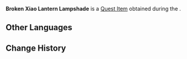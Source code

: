 {{Item Infobox
|id           = 100741
|image        = Item Xiao Lantern.png
|type         = Quest Items
|group        = Event Items
|description  = This was once a [[Xiao Lantern]] that carried someone's wishes. No one can say where it has flown since, but now there is naught left but its lampshade...
|source1      = Obtained during ''[[Where the Light Wanes]]''
|event        = Lantern Rite Tales
|related_type = Variant
|related_item = Xiao Lantern
}}
'''Broken Xiao Lantern Lampshade''' is a [[Quest Item]] obtained during the {{Quest|Where the Light Wanes}}.

==Other Languages==
{{Other Languages
|default_hidden = 1
|en      = Broken Xiao Lantern Lampshade
|zhs     = 坏掉的霄灯灯罩
|zhs_rm  = Huài Diào de Xiāo Dēng Dēngzhào
|zht     = 壞掉的霄燈燈罩
|zht_rm  = Huài Diào de Xiāo Dēng Dēngzhào
|ja      = 壊れている霄灯の火屋
|ja_rm   = Kowareteiru Shoutou no Hoya
|ko      = 망가진 소등 등피
|es      = Linterna celeste rota
|fr      = Lanterne céleste cassée
|ru      = Сломанный колпак небесного фонаря
|th      = ตัวโคม Xiao ที่แตกหัก
|th_rm   = 
|vi      = Bao đèn Minh Tiêu bị hỏng
|de      = Kaputter Laternenschirm
|id      = Bungkus Lentera Xiao yang Rusak
|pt      = Lanterna Celeste Quebrada
}}

==Change History==
{{Change History|1.3}}